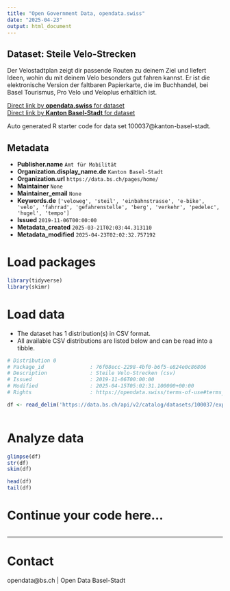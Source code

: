 ```yaml
---
title: "Open Government Data, opendata.swiss"
date: "2025-04-23"
output: html_document
---
```


## Dataset: Steile Velo-Strecken

Der Velostadtplan zeigt dir passende Routen zu deinem Ziel und liefert Ideen, wohin du mit deinem Velo besonders gut fahren kannst. Er ist die elektronische Version der faltbaren Papierkarte, die im Buchhandel, bei Basel Tourismus, Pro Velo und Veloplus erhältlich ist.

[Direct link by **opendata.swiss** for dataset](https://opendata.swiss/de/dataset/steile-velo-strecken)<br>
[Direct link by **Kanton Basel-Stadt** for dataset](https://data.bs.ch/explore/dataset/100037/)

Auto generated R starter code for data set 100037@kanton-basel-stadt.

## Metadata

- **Publisher.name** `Amt für Mobilität`
- **Organization.display_name.de** `Kanton Basel-Stadt`
- **Organization.url** `https://data.bs.ch/pages/home/`
- **Maintainer** `None`
- **Maintainer_email** `None`
- **Keywords.de** `['veloweg', 'steil', 'einbahnstrasse', 'e-bike', 'velo', 'fahrrad', 'gefahrenstelle', 'berg', 'verkehr', 'pedelec', 'hugel', 'tempo']`
- **Issued** `2019-11-06T00:00:00`
- **Metadata_created** `2025-03-21T02:03:44.313110`
- **Metadata_modified** `2025-04-23T02:02:32.757192`


# Load packages

```r

library(tidyverse)
library(skimr)

```

# Load data

-   The dataset has 1 distribution(s) in CSV format.
-   All available CSV distributions are listed below and can be read into a tibble.

```r

# Distribution 0
# Package_id               : 76f08ecc-2298-4bf0-b6f5-e824e0c86806
# Description              : Steile Velo-Strecken (csv)
# Issued                   : 2019-11-06T00:00:00
# Modified                 : 2025-04-15T05:02:31.100000+00:00
# Rights                   : https://opendata.swiss/terms-of-use#terms_by

df <- read_delim('https://data.bs.ch/api/v2/catalog/datasets/100037/exports/csv?use_labels=true')



```

# Analyze data

```r

glimpse(df)
str(df)
skim(df)

head(df)
tail(df)

```

# Continue your code here...

```r

```

------------------------------------------------------------------------

# Contact

opendata@bs.ch | Open Data Basel-Stadt
